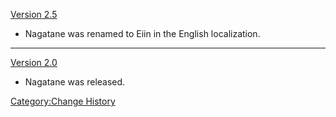 [[Version 2.5]]
* Nagatane was renamed to Eiin in the English localization.
----
[[Version 2.0]]
* Nagatane was released.
<noinclude>[[Category:Change History]]</noinclude>
